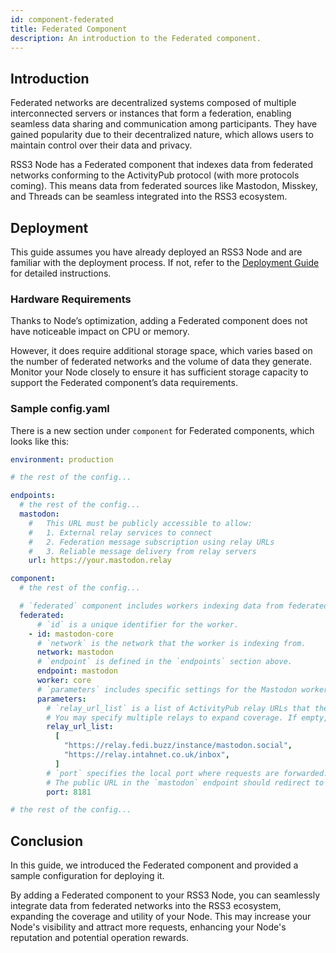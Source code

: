 ```yaml
---
id: component-federated
title: Federated Component
description: An introduction to the Federated component.
---
```


## Introduction

Federated networks are decentralized systems composed of multiple interconnected servers or instances that form a federation, enabling seamless data sharing and communication among participants.
They have gained popularity due to their decentralized nature, which allows users to maintain control over their data and privacy.

RSS3 Node has a Federated component that indexes data from federated networks conforming to the ActivityPub protocol (with more protocols coming).
This means data from federated sources like Mastodon, Misskey, and Threads can be seamless integrated into the RSS3 ecosystem.

## Deployment

This guide assumes you have already deployed an RSS3 Node and are familiar with the deployment process.
If not, refer to the [Deployment Guide](/guide/operator/deployment/guide) for detailed instructions.

### Hardware Requirements

Thanks to Node’s optimization, adding a Federated component does not have noticeable impact on CPU or memory.

However, it does require additional storage space, which varies based on the number of federated networks and the volume of data they generate.
Monitor your Node closely to ensure it has sufficient storage capacity to support the Federated component’s data requirements.

### Sample config.yaml

There is a new section under `component` for Federated components, which looks like this:

```yaml
environment: production

# the rest of the config...

endpoints:
  # the rest of the config...
  mastodon:
    #   This URL must be publicly accessible to allow:
    #   1. External relay services to connect
    #   2. Federation message subscription using relay URLs
    #   3. Reliable message delivery from relay servers
    url: https://your.mastodon.relay

component:
  # the rest of the config...

  # `federated` component includes workers indexing data from federated networks conforming to ActivityPub protocol, such as Mastodon, Misskey, and Threads.
  federated:
      # `id` is a unique identifier for the worker.
    - id: mastodon-core
      # `network` is the network that the worker is indexing from.
      network: mastodon
      # `endpoint` is defined in the `endpoints` section above.
      endpoint: mastodon
      worker: core
      # `parameters` includes specific settings for the Mastodon worker.
      parameters:
        # `relay_url_list` is a list of ActivityPub relay URLs that the worker communicate with.
        # You may specify multiple relays to expand coverage. If empty, a default relay URL list will be used.
        relay_url_list:
          [
            "https://relay.fedi.buzz/instance/mastodon.social",
            "https://relay.intahnet.co.uk/inbox",
          ]
        # `port` specifies the local port where requests are forwarded.
        # The public URL in the `mastodon` endpoint should redirect to this port.
        port: 8181

# the rest of the config...

```

## Conclusion

In this guide, we introduced the Federated component and provided a sample configuration for deploying it.

By adding a Federated component to your RSS3 Node, you can seamlessly integrate data from federated networks into the RSS3 ecosystem, expanding the coverage and utility of your Node.
This may increase your Node's visibility and attract more requests, enhancing your Node's reputation and potential operation rewards.
